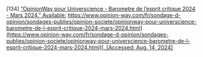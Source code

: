 \[134\]	[“OpinionWay pour Universcience \- Barometre de l’esprit critique 2024 \- Mars 2024.” Available:](http://paperpile.com/b/Lj1YHA/aBeX3) [https://www.opinion-way.com/fr/sondage-d-opinion/sondages-publies/opinion-societe/opinionway-pour-universcience-barometre-de-l-esprit-critique-2024-mars-2024.html](https://www.opinion-way.com/fr/sondage-d-opinion/sondages-publies/opinion-societe/opinionway-pour-universcience-barometre-de-l-esprit-critique-2024-mars-2024.html)[. \[Accessed: Aug. 14, 2024\]](http://paperpile.com/b/Lj1YHA/aBeX3)